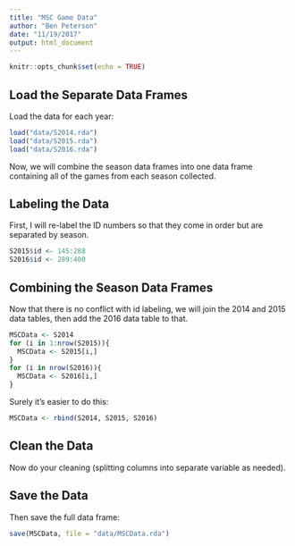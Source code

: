 ```yaml
---
title: "MSC Game Data"
author: "Ben Peterson"
date: "11/19/2017"
output: html_document
---
```


```r
knitr::opts_chunk$set(echo = TRUE)
```

## Load the Separate Data Frames

Load the data for each year:

```r
load("data/S2014.rda")
load("data/S2015.rda")
load("data/S2016.rda")
```


Now, we will combine the season data frames into one data frame containing all
of the games from each season collected.

## Labeling the Data

First, I will re-label the ID numbers so that they come in order but are separated by season.

```r
S2015$id <- 145:288
S2016$id <- 289:400
```

## Combining the Season Data Frames

Now that there is no conflict with id labeling, we will join the 2014 and 2015 data
tables, then add the 2016 data table to that.

```r
MSCData <- S2014
for (i in 1:nrow(S2015)){
  MSCData <- S2015[i,]
}
for (i in nrow(S2016)){
  MSCData <- S2016[i,]
}
```

Surely it's easier to do this:

```r
MSCData <- rbind(S2014, S2015, S2016)
```


## Clean the Data

Now do your cleaning (splitting columns into separate variable as needed).

## Save the Data

Then save the full data frame:

```r
save(MSCData, file = "data/MSCData.rda")
```





